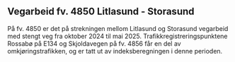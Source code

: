 ## Vegarbeid fv. 4850 Litlasund - Storasund
På fv. 4850 er det på strekningen mellom Litlasund og Storasund vegarbeid med stengt veg fra oktober 2024 til mai 2025. Trafikkregistreringspunktene Rossabø på E134 og Skjoldavegen på fv. 4856 får en del av omkjøringstrafikken, og er tatt ut av indeksberegningen i denne perioden.